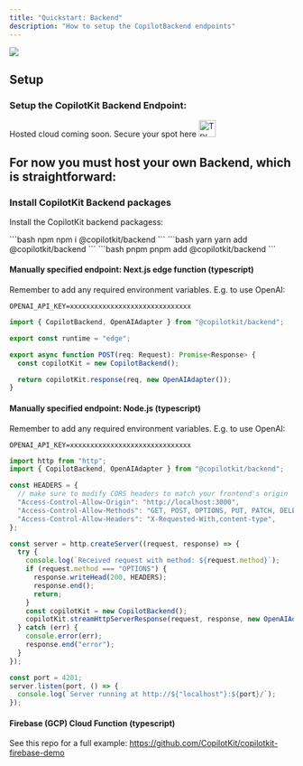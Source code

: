 ```yaml
---
title: "Quickstart: Backend"
description: "How to setup the CopilotBackend endpoints"
---
```


<img referrerpolicy="no-referrer-when-downgrade" src="https://static.scarf.sh/a.png?x-pxid=ffc9f65d-0186-4575-b065-61d62ea9d7d3" />


## Setup

### Setup the CopilotKit Backend Endpoint:

Hosted cloud coming soon. Secure your spot here <a href="https://go.copilotkit.ai/cloud"> <img src="https://github.com/CopilotKit/CopilotKit/assets/131273140/7f6159ad-d86b-4f38-9219-88312800a7f7" alt="Try Copilot Cloud" height="30"> </a>


## For now you must host your own Backend, which is straightforward:

### Install CopilotKit Backend packages

Install the CopilotKit backend packagess:

<CodeGroup>
  ```bash npm
  npm i @copilotkit/backend
  ``` 
  ```bash yarn
  yarn add @copilotkit/backend
  ```
  ```bash pnpm
  pnpm add @copilotkit/backend
  ```
</CodeGroup>



#### Manually specified endpoint: Next.js edge function (typescript)

Remember to add any required environment variables. E.g. to use OpenAI:

```env .env.local
OPENAI_API_KEY=xxxxxxxxxxxxxxxxxxxxxxxxxxxxxx
```

```ts /api/copilotkit/openai/route.ts (Next.js)
import { CopilotBackend, OpenAIAdapter } from "@copilotkit/backend";

export const runtime = "edge";

export async function POST(req: Request): Promise<Response> {
  const copilotKit = new CopilotBackend();

  return copilotKit.response(req, new OpenAIAdapter());
}
```


#### Manually specified endpoint: Node.js (typescript)

Remember to add any required environment variables. E.g. to use OpenAI:

```env .env.local
OPENAI_API_KEY=xxxxxxxxxxxxxxxxxxxxxxxxxxxxxx
```

```ts index.ts (Node.js)
import http from "http";
import { CopilotBackend, OpenAIAdapter } from "@copilotkit/backend";

const HEADERS = {
  // make sure to modify CORS headers to match your frontend's origin
  "Access-Control-Allow-Origin": "http://localhost:3000",
  "Access-Control-Allow-Methods": "GET, POST, OPTIONS, PUT, PATCH, DELETE",
  "Access-Control-Allow-Headers": "X-Requested-With,content-type",
};

const server = http.createServer((request, response) => {
  try {
    console.log(`Received request with method: ${request.method}`);
    if (request.method === "OPTIONS") {
      response.writeHead(200, HEADERS);
      response.end();
      return;
    }
    const copilotKit = new CopilotBackend();
    copilotKit.streamHttpServerResponse(request, response, new OpenAIAdapter({}), HEADERS);
  } catch (err) {
    console.error(err);
    response.end("error");
  }
});

const port = 4201;
server.listen(port, () => {
  console.log(`Server running at http://${"localhost"}:${port}/`);
});
```

#### Firebase (GCP) Cloud Function (typescript)

See this repo for a full example: https://github.com/CopilotKit/copilotkit-firebase-demo
